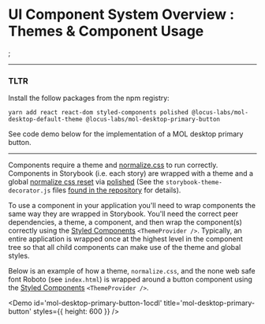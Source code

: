 
<Meta title="UI Component System Overview/Themes & Component Usage" />

<h1 style={{ marginBottom: '50px' }}>
	UI Component System Overview : Themes & Component Usage
</h1>;

---

### TLTR

Install the follow packages from the npm registry:

`yarn add react react-dom styled-components polished @locus-labs/mol-desktop-default-theme @locus-labs/mol-desktop-primary-button`

See code demo below for the implementation of a MOL desktop primary button.

---

Components require a theme and [normalize.css](https://necolas.github.io/normalize.css/) to run correctly. Components in Storybook (i.e. each story) are wrapped with a theme and a global [normalize css reset](https://necolas.github.io/normalize.css/) via [polished](https://polished.js.org/docs/#normalize) (See the `storybook-theme-decorator.js` files [found in the repository](https://gitlab.com/search?utf8=%E2%9C%93&search=storybook-theme-decorator.js&group_id=8259553&project_id=19130785&scope=&search_code=true&snippets=false&repository_ref=dev&nav_source=navbar) for details).

To use a component in your application you'll need to wrap components the same way they are wrapped in Storybook. You'll need the correct <LinkTo kind="ui-component-system-overview-peer-dependencies--page">peer dependencies</LinkTo>, a theme, a component, and then wrap the component(s) correctly using the [Styled Components](https://styled-components.com/docs/advanced#theming) `<ThemeProvider />`. Typically, an entire application is wrapped once at the highest level in the component tree so that all child components can make use of the theme and global styles.

Below is an example of how a theme, `normalize.css`, and the none web safe font Roboto (see `index.html`) is wrapped around a button component using the [Styled Components](https://styled-components.com/docs/advanced#theming) `<ThemeProvider />`.

<Demo id='mol-desktop-primary-button-1ocdl' title='mol-desktop-primary-button' styles={{ height: 600 }} />
